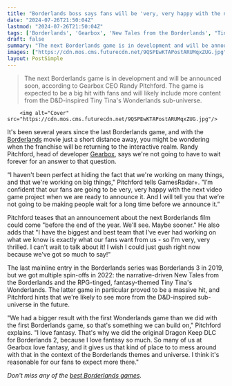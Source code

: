 ```yaml
---
title: "Borderlands boss says fans will be 'very, very happy with the next video game' - and 'we’re not going to be making people wait for a long time before we announce it'"
date: "2024-07-26T21:50:04Z"
lastmod: "2024-07-26T21:50:04Z"
tags: ['Borderlands', 'Gearbox', 'New Tales from the Borderlands', "Tiny Tina's Wonderlands"]
draft: false
summary: "The next Borderlands game is in development and will be announced soon, according to Gearbox CEO Randy Pitchford. The game is expected to be a big hit with fans and will likely include more content from the D&D-inspired Tiny Tina's Wonderlands sub-universe."
images: ["https://cdn.mos.cms.futurecdn.net/9QSPEwKTAPostARUMqxZUG.jpg"]
layout: PostSimple
---
```

> The next Borderlands game is in development and will be announced soon, according to Gearbox CEO Randy Pitchford. The game is expected to be a big hit with fans and will likely include more content from the D&D-inspired Tiny Tina's Wonderlands sub-universe.


        <img alt="Cover" src="https://cdn.mos.cms.futurecdn.net/9QSPEwKTAPostARUMqxZUG.jpg"/>
        
It's been several years since the last Borderlands game, and with the [Borderlands](https://www.gamesradar.com/borderlands-movie-plot-cast-release-date/) movie just a short distance away, you might be wondering when the franchise will be returning to the interactive realm. Randy Pitchford, head of developer [Gearbox](https://www.gamesradar.com/tag/gearbox/), says we're not going to have to wait forever for an answer to that question.

“I haven't been perfect at hiding the fact that we're working on many things, and that we're working on big things," Pitchford tells GamesRadar+. "I’m confident that our fans are going to be very, very happy with the next video game project when we are ready to announce it. And I will tell you that we’re not going to be making people wait for a long time before we announce it.”

Pitchford teases that an announcement about the next Borderlands film could come "before the end of the year. We'll see. Maybe sooner." He also adds that "I have the biggest and best team that I've ever had working on what we know is exactly what our fans want from us - so I'm very, very thrilled. I can't wait to talk about it! I wish I could just gush right now because we've got so much to say!"

The last mainline entry in the Borderlands series was Borderlands 3 in 2019, but we got multiple spin-offs in 2022: the narrative-driven New Tales from the Borderlands and the RPG-tinged, fantasy-themed Tiny Tina's Wonderlands. The latter game in particular proved to be a massive hit, and Pitchford hints that we're likely to see more from the D&D-inspired sub-universe in the future.

"We had a bigger result with the first Wonderlands game than we did with the first Borderlands game, so that's something we can build on," Pitchford explains. "I love fantasy. That's why we did the original Dragon Keep DLC for Borderlands 2, because I love fantasy so much. So many of us at Gearbox love fantasy, and it gives us that kind of place to to mess around with that in the context of the Borderlands themes and universe. I think it's reasonable for our fans to expect more there."

*Don't miss any of the *[<em>best Borderlands games</em>](https://www.gamesradar.com/best-borderlands-games/)*.* 
        